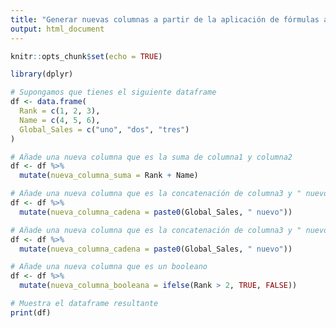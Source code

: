 ```yaml
---
title: "Generar nuevas columnas a partir de la aplicación de fórmulas a las columnas existentes"
output: html_document
---
```


```r
knitr::opts_chunk$set(echo = TRUE)
```

```r
library(dplyr)
```


```r
# Supongamos que tienes el siguiente dataframe
df <- data.frame(
  Rank = c(1, 2, 3),
  Name = c(4, 5, 6),
  Global_Sales = c("uno", "dos", "tres")
)
```

```r
# Añade una nueva columna que es la suma de columna1 y columna2
df <- df %>%
  mutate(nueva_columna_suma = Rank + Name)
```

```r
# Añade una nueva columna que es la concatenación de columna3 y " nuevo"
df <- df %>%
  mutate(nueva_columna_cadena = paste0(Global_Sales, " nuevo"))
```

```r
# Añade una nueva columna que es la concatenación de columna3 y " nuevo"
df <- df %>%
  mutate(nueva_columna_cadena = paste0(Global_Sales, " nuevo"))
```

```r
# Añade una nueva columna que es un booleano
df <- df %>%
  mutate(nueva_columna_booleana = ifelse(Rank > 2, TRUE, FALSE))
```

```r
# Muestra el dataframe resultante
print(df)
```	


